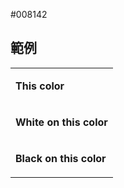 <nowiki>#008142</nowiki><noinclude>

== 範例 ==
{|
|- style="color:{{ {{PAGENAME}} }}"
| '''This color'''
|- style="background:{{ {{PAGENAME}} }}; color:white"
| '''White on this color'''
|- style="background:{{ {{PAGENAME}} }}; color:black"
| '''Black on this color'''
|}

[[Category:英國政黨顏色模板|{{PAGENAME}}]]

</noinclude>